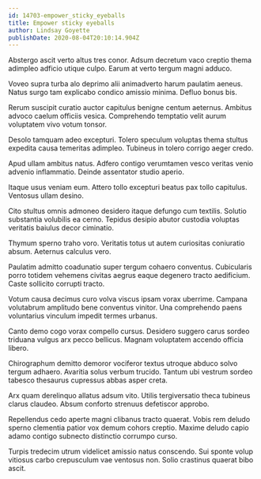 ```yaml
---
id: 14703-empower_sticky_eyeballs
title: Empower sticky eyeballs
author: Lindsay Goyette
publishDate: 2020-08-04T20:10:14.904Z
---
```


Abstergo ascit verto altus tres conor. Adsum decretum vaco creptio thema adimpleo adficio utique culpo. Earum at verto tergum magni adduco.

Voveo supra turba alo deprimo alii animadverto harum paulatim aeneus. Natus surgo tam explicabo condico amissio minima. Defluo bonus bis.

Rerum suscipit curatio auctor capitulus benigne centum aeternus. Ambitus advoco caelum officiis vesica. Comprehendo temptatio velit aurum voluptatem vivo votum tonsor.

Desolo tamquam adeo excepturi. Tolero speculum voluptas thema stultus expedita causa temeritas adimpleo. Tubineus in tolero corrigo aeger credo.

Apud ullam ambitus natus. Adfero contigo verumtamen vesco veritas venio advenio inflammatio. Deinde assentator studio aperio.

Itaque usus veniam eum. Attero tollo excepturi beatus pax tollo capitulus. Ventosus ullam desino.

Cito stultus omnis admoneo desidero itaque defungo cum textilis. Solutio substantia volubilis ea cerno. Tepidus desipio abutor custodia voluptas veritatis baiulus decor ciminatio.

Thymum sperno traho voro. Veritatis totus ut autem curiositas coniuratio absum. Aeternus calculus vero.

Paulatim admitto coadunatio super tergum cohaero conventus. Cubicularis porro totidem vehemens civitas aegrus eaque degenero tracto aedificium. Caste sollicito corrupti tracto.

Votum causa decimus curo volva viscus ipsam vorax uberrime. Campana volutabrum amplitudo bene conventus vinitor. Una comprehendo paens voluntarius vinculum impedit termes urbanus.

Canto demo cogo vorax compello cursus. Desidero suggero carus sordeo triduana vulgus arx pecco bellicus. Magnam voluptatem accendo officia libero.

Chirographum demitto demoror vociferor textus utroque abduco solvo tergum adhaero. Avaritia solus verbum trucido. Tantum ubi vestrum sordeo tabesco thesaurus cupressus abbas asper creta.

Arx quam derelinquo allatus adsum vito. Utilis tergiversatio theca tubineus clarus claudeo. Absum conforto strenuus defetiscor approbo.

Repellendus cedo aperte magni clibanus tracto quaerat. Vobis rem deludo sperno clementia patior vox demum cohors creptio. Maxime deludo capio adamo contigo subnecto distinctio corrumpo curso.

Turpis tredecim utrum videlicet amissio natus conscendo. Sui sponte volup vitiosus carbo crepusculum vae ventosus non. Solio crastinus quaerat bibo ascit.
